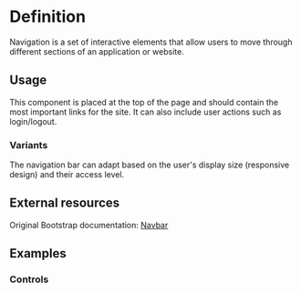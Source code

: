

<Meta title="Navigation" of={NavigationStories} />

# Definition

Navigation is a set of interactive elements that allow users to move through different sections of an application or website.

## Usage

This component is placed at the top of the page and should contain the most important links for the site. It can also include user actions such as login/logout.

### Variants

The navigation bar can adapt based on the user's display size (responsive design) and their access level.

## External resources

Original Bootstrap documentation: [Navbar](https://getbootstrap.com/docs/5.3/components/navbar/)

## Examples
<Canvas of={NavigationStories.LoggedIn} />

### Controls
<Controls />
